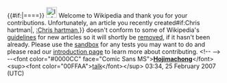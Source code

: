 <article id="9703507" title=User talk:Cyhsgolf>
	<talkpage id="9703507" title="User talk:Cyhsgolf">
{{#if:{{{header|}}}|=={{{header-text|[[:Chris hartman]]}}}==}}
[[Image:Information.svg|25px]] Welcome to Wikipedia and thank you for your contributions.  Unfortunately, an article you recently created{{{{{subst|}}}#if:Chris hartman|, [[:Chris hartman]],}} doesn't conform to some of Wikipedia's [[Wikipedia:List of policies|guidelines]] for new articles so it will shortly be [[Wikipedia:Deletion policy|removed]], if it hasn't been already. Please use the [[Wikipedia:Sandbox|sandbox]] for any tests you may want to do and please read our [[Wikipedia:Introduction|introduction page]] to learn more about contributing. {{{2|Thank you.}}}&lt;!-- {{uw-create1}} --&gt; --&lt;font color=&quot;#0000CC&quot; face=&quot;Comic Sans MS&quot;&gt;[[User:Hojimachong|'''Hojimachong''']]&lt;/font&gt;&lt;sup&gt;&lt;font color=&quot;00FFAA&quot;&gt;[[User_Talk:Hojimachong|talk]]&lt;/font&gt;&lt;/sup&gt; 03:34, 25 February 2007 (UTC)
	</talkpage>
</article>